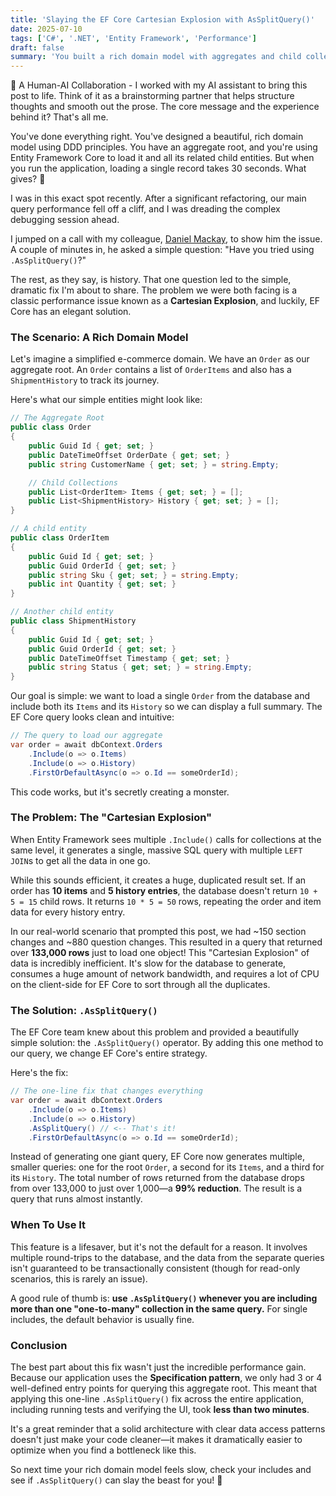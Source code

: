 ```yaml
---
title: 'Slaying the EF Core Cartesian Explosion with AsSplitQuery()'
date: 2025-07-10
tags: ['C#', '.NET', 'Entity Framework', 'Performance']
draft: false
summary: 'You built a rich domain model with aggregates and child collections, but now your queries are painfully slow. Learn how a one-line change in Entity Framework Core, .AsSplitQuery(), can fix the dreaded "Cartesian Explosion" and make your app fly.'
---
```


🤝 A Human-AI Collaboration - I worked with my AI assistant to bring this post to life. Think of it as a brainstorming partner that helps structure thoughts and smooth out the prose. The core message and the experience behind it? That's all me.

You've done everything right. You've designed a beautiful, rich domain model using DDD principles. You have an aggregate root, and you're using Entity Framework Core to load it and all its related child entities. But when you run the application, loading a single record takes 30 seconds. What gives? 🐌

I was in this exact spot recently. After a significant refactoring, our main query performance fell off a cliff, and I was dreading the complex debugging session ahead.

I jumped on a call with my colleague, [Daniel Mackay](https://www.linkedin.com/in/danieljamesmackay/), to show him the issue. A couple of minutes in, he asked a simple question: "Have you tried using `.AsSplitQuery()`?"

The rest, as they say, is history. That one question led to the simple, dramatic fix I'm about to share. The problem we were both facing is a classic performance issue known as a **Cartesian Explosion**, and luckily, EF Core has an elegant solution.

### The Scenario: A Rich Domain Model

Let's imagine a simplified e-commerce domain. We have an `Order` as our aggregate root. An `Order` contains a list of `OrderItems` and also has a `ShipmentHistory` to track its journey.

Here's what our simple entities might look like:

```csharp
// The Aggregate Root
public class Order
{
    public Guid Id { get; set; }
    public DateTimeOffset OrderDate { get; set; }
    public string CustomerName { get; set; } = string.Empty;

    // Child Collections
    public List<OrderItem> Items { get; set; } = [];
    public List<ShipmentHistory> History { get; set; } = [];
}

// A child entity
public class OrderItem
{
    public Guid Id { get; set; }
    public Guid OrderId { get; set; }
    public string Sku { get; set; } = string.Empty;
    public int Quantity { get; set; }
}

// Another child entity
public class ShipmentHistory
{
    public Guid Id { get; set; }
    public Guid OrderId { get; set; }
    public DateTimeOffset Timestamp { get; set; }
    public string Status { get; set; } = string.Empty;
}
````

Our goal is simple: we want to load a single `Order` from the database and include both its `Items` and its `History` so we can display a full summary. The EF Core query looks clean and intuitive:

```csharp
// The query to load our aggregate
var order = await dbContext.Orders
    .Include(o => o.Items)
    .Include(o => o.History)
    .FirstOrDefaultAsync(o => o.Id == someOrderId);
```

This code works, but it's secretly creating a monster.



### The Problem: The "Cartesian Explosion"

When Entity Framework sees multiple `.Include()` calls for collections at the same level, it generates a single, massive SQL query with multiple `LEFT JOIN`s to get all the data in one go.

While this sounds efficient, it creates a huge, duplicated result set. If an order has **10 items** and **5 history entries**, the database doesn't return `10 + 5 = 15` child rows. It returns `10 * 5 = 50` rows, repeating the order and item data for every history entry.

In our real-world scenario that prompted this post, we had \~150 section changes and \~880 question changes. This resulted in a query that returned over **133,000 rows** just to load one object\! This "Cartesian Explosion" of data is incredibly inefficient. It's slow for the database to generate, consumes a huge amount of network bandwidth, and requires a lot of CPU on the client-side for EF Core to sort through all the duplicates.



### The Solution: `.AsSplitQuery()`

The EF Core team knew about this problem and provided a beautifully simple solution: the `.AsSplitQuery()` operator. By adding this one method to our query, we change EF Core's entire strategy.

Here's the fix:

```csharp
// The one-line fix that changes everything
var order = await dbContext.Orders
    .Include(o => o.Items)
    .Include(o => o.History)
    .AsSplitQuery() // <-- That's it!
    .FirstOrDefaultAsync(o => o.Id == someOrderId);
```

Instead of generating one giant query, EF Core now generates multiple, smaller queries: one for the root `Order`, a second for its `Items`, and a third for its `History`. The total number of rows returned from the database drops from over 133,000 to just over 1,000—a **99% reduction**. The result is a query that runs almost instantly.

### When To Use It

This feature is a lifesaver, but it's not the default for a reason. It involves multiple round-trips to the database, and the data from the separate queries isn't guaranteed to be transactionally consistent (though for read-only scenarios, this is rarely an issue).

A good rule of thumb is: **use `.AsSplitQuery()` whenever you are including more than one "one-to-many" collection in the same query.** For single includes, the default behavior is usually fine.



### Conclusion

The best part about this fix wasn't just the incredible performance gain. Because our application uses the **Specification pattern**, we only had 3 or 4 well-defined entry points for querying this aggregate root. This meant that applying this one-line `.AsSplitQuery()` fix across the entire application, including running tests and verifying the UI, took **less than two minutes**.

It's a great reminder that a solid architecture with clear data access patterns doesn't just make your code cleaner—it makes it dramatically easier to optimize when you find a bottleneck like this.

So next time your rich domain model feels slow, check your includes and see if `.AsSplitQuery()` can slay the beast for you\! 🚀
